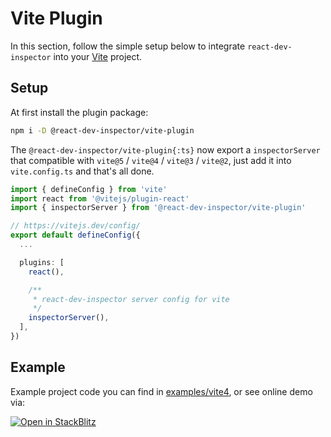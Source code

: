
# Vite Plugin

<SnippetDeclaration />

In this section, follow the simple setup below to integrate `react-dev-inspector` into your [Vite](https://vitejs.dev) project.

## Setup

At first install the plugin package:

```bash npm2yarn
npm i -D @react-dev-inspector/vite-plugin
```

The `@react-dev-inspector/vite-plugin{:ts}` now export a `inspectorServer` that compatible with `vite@5` / `vite@4` / `vite@3` / `vite@2`,
just add it into `vite.config.ts` and that's all done.


```ts filename="vite.config.ts" showLineNumbers {3,16}
import { defineConfig } from 'vite'
import react from '@vitejs/plugin-react'
import { inspectorServer } from '@react-dev-inspector/vite-plugin'

// https://vitejs.dev/config/
export default defineConfig({
  ...

  plugins: [
    react(),

    /**
     * react-dev-inspector server config for vite
     */
    inspectorServer(),
  ],
})
```

## Example

Example project code you can find in [examples/vite4](https://github.com/zthxxx/react-dev-inspector/blob/dev/examples/vite4/vite.config.ts),
or see online demo via:

[
  ![Open in StackBlitz](@components/stack-blitz/open-in-stackblitz.svg)
](https://stackblitz.com/github/zthxxx/react-dev-inspector/tree/dev/examples/vite4)
